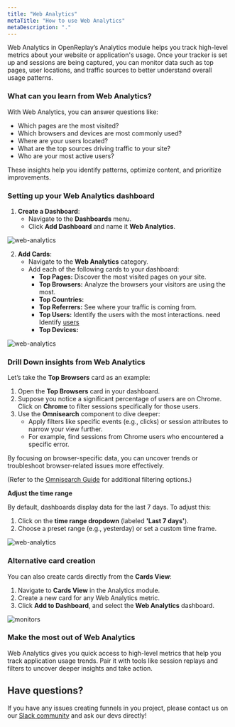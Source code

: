 ```yaml
---
title: "Web Analytics"
metaTitle: "How to use Web Analytics"
metaDescription: "."
---
```


Web Analytics in OpenReplay’s Analytics module helps you track high-level metrics about your website or application's usage. Once your tracker is set up and sessions are being captured, you can monitor data such as top pages, user locations, and traffic sources to better understand overall usage patterns.

### **What can you learn from Web Analytics?**

With Web Analytics, you can answer questions like:

- Which pages are the most visited?
- Which browsers and devices are most commonly used?
- Where are your users located?
- What are the top sources driving traffic to your site?
- Who are your most active users?

These insights help you identify patterns, optimize content, and prioritize improvements.

### Setting up your Web Analytics dashboard

1. **Create a Dashboard**:
    - Navigate to the **Dashboards** menu.
    - Click **Add Dashboard** and name it **Web Analytics**.

<div style={{ display: 'flex', justifyContent: 'center', alignItems: 'center' }}>
  <img src="/images/products/product-analytics/web-analytics/web_analytics.gif" alt="web-analytics" style={{ width: '700px', height: 'auto' }} />
</div>

2. **Add Cards**:
    - Navigate to the **Web Analytics** category.
    - Add each of the following cards to your dashboard:
        - **Top Pages:** Discover the most visited pages on your site.
        - **Top Browsers:** Analyze the browsers your visitors are using the most.
        - **Top Countries:**
        - **Top Referrers:** See where your traffic is coming from.
        - **Top Users:** Identify the users with the most interactions.
        need Identify [users](https://docs.openreplay.com/en/installation/identify-user/)
        - **Top Devices:**

<div style={{ display: 'flex', justifyContent: 'center', alignItems: 'center' }}>
  <img src="/images/products/product-analytics/web-analytics/web-analytics_cards.png" alt="web-analytics" style={{ width: '700px', height: 'auto' }} />
</div>

### Drill Down insights from Web Analytics

Let’s take the **Top Browsers** card as an example:

1. Open the **Top Browsers** card in your dashboard.
2. Suppose you notice a significant percentage of users are on Chrome. Click on **Chrome** to filter sessions specifically for those users.
3. Use the **Omnisearch** component to dive deeper:
    - Apply filters like specific events (e.g., clicks) or session attributes to narrow your view further.
    - For example, find sessions from Chrome users who encountered a specific error.

By focusing on browser-specific data, you can uncover trends or troubleshoot browser-related issues more effectively.

(Refer to the [Omnisearch Guide](https://www.notion.so/Web-Analytics-17611666aa138048996bdba6a9d451d5?pvs=21) for additional filtering options.)

**Adjust the time range**

By default, dashboards display data for the last 7 days. To adjust this:

1. Click on the **time range dropdown** (labeled **'Last 7 days'**).
2. Choose a preset range (e.g., yesterday) or set a custom time frame.

<div style={{ display: 'flex', justifyContent: 'center', alignItems: 'center' }}>
  <img src="/images/products/product-analytics/web-analytics/web-analytics_time.png" alt="web-analytics" style={{ width: '700px', height: 'auto' }} />
</div>

### **Alternative card creation**

You can also create cards directly from the **Cards View**:

1. Navigate to **Cards View** in the Analytics module.
2. Create a new card for any Web Analytics metric.
3. Click **Add to Dashboard**, and select the **Web Analytics** dashboard.

<div style={{ display: 'flex', justifyContent: 'center', alignItems: 'center' }}>
  <img src="/images/products/product-analytics/web-analytics/web-analytics_card_to_dashboard.gif" alt="monitors" style={{ width: '700px', height: 'auto' }} />
</div>

### Make the most out of Web Analytics

Web Analytics gives you quick access to high-level metrics that help you track application usage trends. Pair it with tools like session replays and filters to uncover deeper insights and take action.

## Have questions?

If you have any issues creating funnels in you project, please contact us on our [Slack community](https://slack.openreplay.com/) and ask our devs directly!